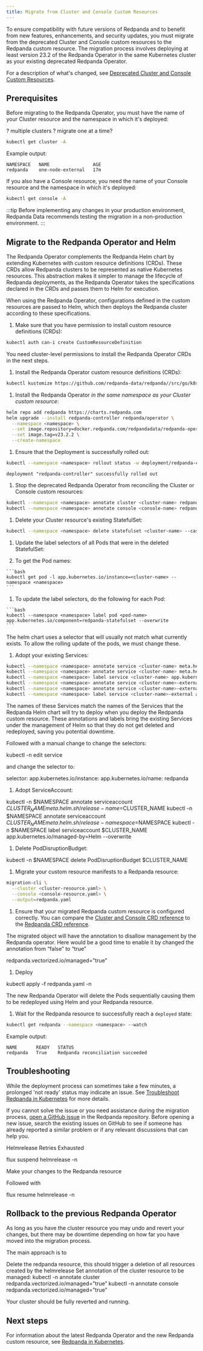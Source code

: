 ```yaml
---
title: Migrate from Cluster and Console Custom Resources
---
```


<head>
    <meta name="title" content="Migrate from Cluster and Console Custom Resources| Redpanda Docs"/>
    <meta name="description" content="To ensure compatibility with future versions of Redpanda and to benefit from new features, enhancements, and security updates, you must migrate from the deprecated Cluster and Console custom resources to the Redpanda custom resource."/>
    <link rel="canonical" href="https://docs.redpanda.com/docs/migrate/kubernetes/operator/" />
</head>

To ensure compatibility with future versions of Redpanda and to benefit from new features, enhancements, and security updates, you must migrate from the deprecated Cluster and Console custom resources to the Redpanda custom resource. The migration process involves deploying at least version 23.2 of the Redpanda Operator in the same Kubernetes cluster as your existing deprecated Redpanda Operator.

For a description of what's changed, see [Deprecated Cluster and Console Custom Resources](../../../deprecated/cluster-resource).

## Prerequisites

Before migrating to the Redpanda Operator, you must have the name of your Cluster resource and the namespace in which it's deployed:

? multiple clusters ? migrate one at a time?

```bash
kubectl get cluster -A
```

Example output:

```bash-nocopy
NAMESPACE   NAME                AGE
redpanda    one-node-external   17m
```

If you also have a Console resource, you need the name of your Console resource and the namespace in which it's deployed:

```bash
kubectl get console -A
```

:::tip
Before implementing any changes in your production environment, Redpanda Data recommends testing the migration in a non-production environment.
:::

## Migrate to the Redpanda Operator and Helm

The Redpanda Operator complements the Redpanda Helm chart by extending Kubernetes with custom resource definitions (CRDs). These CRDs allow Redpanda clusters to be represented as native Kubernetes resources. This abstraction makes it simpler to manage the lifecycle of Redpanda deployments, as the Redpanda Operator takes the specifications declared in the CRDs and passes them to Helm for execution.

When using the Redpanda Operator, configurations defined in the custom resources are passed to Helm, which then deploys the Redpanda cluster according to these specifications.

1. Make sure that you have permission to install custom resource definitions (CRDs):

  ```bash
  kubectl auth can-i create CustomResourceDefinition
  ```

  You need cluster-level permissions to install the Redpanda Operator CRDs in the next steps.

1. Install the Redpanda Operator custom resource definitions (CRDs):

  ```bash
  kubectl kustomize https://github.com/redpanda-data/redpanda//src/go/k8s/config/crd | kubectl apply -f -
  ```

1. Install the Redpanda Operator *in the same namespace as your Cluster custom resource*:

  ```bash
  helm repo add redpanda https://charts.redpanda.com
  helm upgrade --install redpanda-controller redpanda/operator \
    --namespace <namespace> \
    --set image.repository=docker.redpanda.com/redpandadata/redpanda-operator \
    --set image.tag=v23.2.2 \
    --create-namespace
  ```

1. Ensure that the Deployment is successfully rolled out:

  ```bash
  kubectl --namespace <namespace> rollout status -w deployment/redpanda-controller-operator
  ```

  ```text-nocopy
  deployment "redpanda-controller" successfully rolled out
  ```

1. Stop the deprecated Redpanda Operator from reconciling the Cluster or Console custom resources:

  ```bash
  kubectl --namespace <namespace> annotate cluster <cluster-name> redpanda.vectorized.io/managed=”false”
  kubectl --namespace <namespace> annotate console <console-name> redpanda.vectorized.io/managed=”false”
  ```

1. Delete your Cluster resource's existing StatefulSet:

  ```bash
  kubectl --namespace <namespace> delete statefulset <cluster-name> --cascade=orphan
  ```

1. Update the label selectors of all Pods that were in the deleted StatefulSet:

  1. To get the Pod names:

    ```bash
    kubectl get pod -l app.kubernetes.io/instance=<cluster-name> --namespace <namespace>
    ```

  1. To update the label selectors, do the following for each Pod:

    ```bash
    kubectl --namespace <namespace> label pod <pod-name> app.kubernetes.io/component=redpanda-statefulset --overwrite
    ```

  The helm chart uses a selector that will usually not match what currently exists. To allow the rolling update of the pods, we must change these.

1. Adopt your existing Services:

  ```bash
  kubectl --namespace <namespace> annotate service <cluster-name> meta.helm.sh/release-name=<cluster-name> --overwrite
  kubectl --namespace <namespace> annotate service <cluster-name> meta.helm.sh/release-namespace=<namespace> --overwrite
  kubectl --namespace <namespace> label service <cluster-name> app.kubernetes.io/managed-by=Helm --overwrite
  kubectl --namespace <namespace> annotate service <cluster-name>-external meta.helm.sh/release-name=<cluster-name> --overwrite
  kubectl --namespace <namespace> annotate service <cluster-name>-external meta.helm.sh/release-namespace=<namespace> --overwrite
  kubectl --namespace <namespace> label service <cluster-name>-external app.kubernetes.io/managed-by=Helm --overwrite
  ```

  The names of these Services match the names of the Services that the Redpanda Helm chart will try to deploy when you deploy the Redpanda custom resource.
  These annotations and labels bring the existing Services under the management of Helm so that they do not get deleted and redeployed, saving you potential downtime.

Followed with a manual change to change the selectors:

kubectl -n <namespace> edit service <cluster-name>

and change the selector to:

  selector:
    app.kubernetes.io/instance: <cluster-name>
    app.kubernetes.io/name: redpanda

1. Adopt ServiceAccount:

kubectl -n $NAMESPACE annotate serviceaccount $CLUSTER_NAME meta.helm.sh/release-name=$CLUSTER_NAME
kubectl -n $NAMESPACE annotate serviceaccount $CLUSTER_NAME meta.helm.sh/release-namespace=$NAMESPACE
kubectl -n $NAMESPACE label serviceaccount $CLUSTER_NAME app.kubernetes.io/managed-by=Helm --overwrite

1. Delete PodDisruptionBudget:

kubectl -n $NAMESPACE delete PodDisruptionBudget $CLUSTER_NAME


1. Migrate your custom resource manifests to a Redpanda resource:

  ```bash
  migration-cli \
    --cluster <cluster-resource.yaml> \
    --console <console-resource.yaml> \
    --output=redpanda.yaml
  ```

1. Ensure that your migrated Redpanda custom resource is configured correctly. You can compare the [Cluster and Console CRD reference](../../../../reference/redpanda-operator/crd) to the [Redpanda CRD reference](../../../../reference/crd).

The migrated object will have the annotation to disallow management by the Redpanda operator. Here would be a good time to enable it by changed the annotation from “false” to “true”

redpanda.vectorized.io/managed=”true”

1. Deploy

  kubectl apply -f redpanda.yaml -n <namespace>

  The new Redpanda Operator will delete the Pods sequentially causing them to be redeployed using Helm and your Redpanda resource.


1. Wait for the Redpanda resource to successfully reach a `deployed` state:

  ```bash
  kubectl get redpanda --namespace <namespace> --watch
  ```

  Example output:

  ```nocopy
  NAME       READY   STATUS
  redpanda   True    Redpanda reconciliation succeeded
  ```

## Troubleshooting

While the deployment process can sometimes take a few minutes, a prolonged 'not ready' status may indicate an issue. See [Troubleshoot Redpanda in Kubernetes](../../../../manage/kubernetes/troubleshooting/troubleshoot) for more details.

If you cannot solve the issue or you need assistance during the migration process, [open a GitHub issue](https://github.com/redpanda-data/redpanda/issues/new/choose) in the Redpanda repository. Before opening a new issue, search the existing issues on GitHub to see if someone has already reported a similar problem or if any relevant discussions that can help you.

Helmrelease Retries Exhausted

flux suspend helmrelease <cluster-name> -n <namespace>

Make your changes to the Redpanda resource

Followed with

flux resume helmrelease <redpanda-cluster-name> -n <namespace>

## Rollback to the previous Redpanda Operator

As long as you have the cluster resource you may undo and revert your changes, but there may be downtime depending on how far you have moved into the migration process.

The main approach is to

Delete the redpanda resource, this should trigger a deletion of all resources created by the helmrelease
Set annotation of the cluster resource to be managed:
kubectl -n <namespace> annotate cluster <cluster-name> redpanda.vectorized.io/managed=”true”
kubectl -n <namespace> annotate console <console-name> redpanda.vectorized.io/managed=”true”

Your cluster should be fully reverted and running.


## Next steps

For information about the latest Redpanda Operator and the new Redpanda custom resource, see [Redpanda in Kubernetes](../../../../deploy/deployment-option/self-hosted/kubernetes/kubernetes-production-deployment).